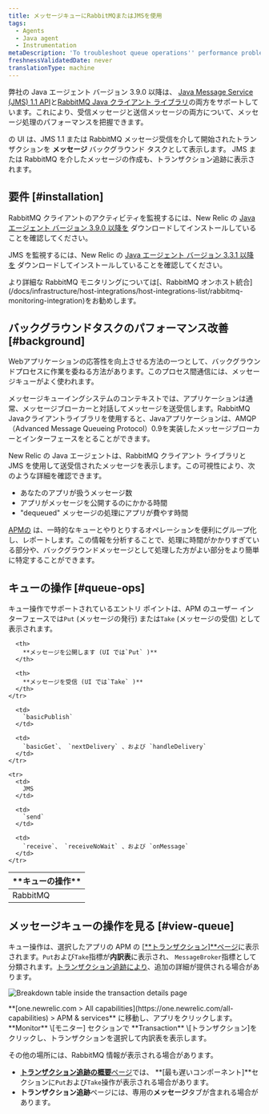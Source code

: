 ```yaml
---
title: メッセージキューにRabbitMQまたはJMSを使用
tags:
  - Agents
  - Java agent
  - Instrumentation
metaDescription: 'To troubleshoot queue operations'' performance problems, use RabbitMQ with New Relic APM for Java applications.'
freshnessValidatedDate: never
translationType: machine
---
```



弊社の Java エージェント バージョン 3.9.0 以降は、 [Java Message Service (JMS) 1.1 API](https://docs.oracle.com/javaee/7/api/javax/jms/package-summary.html#package.description)と[RabbitMQ Java クライアント ライブラリ](https://www.rabbitmq.com/java-client.html)の両方をサポートしています。これにより、受信メッセージと送信メッセージの両方について、メッセージ処理のパフォーマンスを把握できます。

の <InlinePopover type="apm"/>UI は、JMS 1.1 または RabbitMQ メッセージ受信を介して開始されたトランザクションを **メッセージ** バックグラウンド タスクとして表示します。 JMS または RabbitMQ を介したメッセージの作成も、トランザクション追跡に表示されます。

## 要件 [#installation]

RabbitMQ クライアントのアクティビティを監視するには、New Relic の [Java エージェント バージョン 3.9.0 以降を](/docs/release-notes/agent-release-notes/java-release-notes) ダウンロードしてインストールしていることを確認してください。

JMS を監視するには、New Relic の [Java エージェント バージョン 3.3.1 以降を](/docs/release-notes/agent-release-notes/java-release-notes/java-agent-331) ダウンロードしてインストールしていることを確認してください。

<Callout variant="tip">
  より詳細な RabbitMQ モニタリングについては[、RabbitMQ オンホスト統合](/docs/infrastructure/host-integrations/host-integrations-list/rabbitmq-monitoring-integration)をお勧めします。
</Callout>

## バックグラウンドタスクのパフォーマンス改善 [#background]

Webアプリケーションの応答性を向上させる方法の一つとして、バックグラウンドプロセスに作業を委ねる方法があります。このプロセス間通信には、メッセージキューがよく使われます。

メッセージキューイングシステムのコンテキストでは、アプリケーションは通常、メッセージブローカーと対話してメッセージを送受信します。RabbitMQ Javaクライアントライブラリを使用すると、Javaアプリケーションは、AMQP（Advanced Message Queueing Protocol）0.9を実装したメッセージブローカーとインターフェースをとることができます。

New Relic の Java エージェントは、RabbitMQ クライアント ライブラリと JMS を使用して送受信されたメッセージを表示します。この可視性により、次のような詳細を確認できます。

* あなたのアプリが扱うメッセージ数
* アプリがメッセージを公開するのにかかる時間
* "dequeued" メッセージの処理にアプリが費やす時間

[APMの](#view-queue) は、一時的なキューとやりとりするオペレーションを便利にグループ化し、レポートします。この情報を分析することで、処理に時間がかかりすぎている部分や、バックグラウンドメッセージとして処理した方がよい部分をより簡単に特定することができます。

## キューの操作 [#queue-ops]

キュー操作でサポートされているエントリ ポイントは、APM のユーザー インターフェースでは`Put` (メッセージの発行) または`Take` (メッセージの受信) として表示されます。

<table>
  <thead>
    <tr>
      <th width={150}>
        **キューの操作**
      </th>

      <th>
        **メッセージを公開します (UI では`Put` )**
      </th>

      <th>
        **メッセージを受信 (UI では`Take` )**
      </th>
    </tr>
  </thead>

  <tbody>
    <tr>
      <td>
        RabbitMQ
      </td>

      <td>
        `basicPublish`
      </td>

      <td>
        `basicGet`、 `nextDelivery` 、および `handleDelivery`
      </td>
    </tr>

    <tr>
      <td>
        JMS
      </td>

      <td>
        `send`
      </td>

      <td>
        `receive`、 `receiveNoWait` 、および `onMessage`
      </td>
    </tr>
  </tbody>
</table>

## メッセージキューの操作を見る [#view-queue]

キュー操作は、選択したアプリの APM の \[[**トランザクション\]**ページ](/docs/apm/applications-menu/monitoring/transactions-dashboard)に表示されます。`Put`および`Take`指標が**内訳表**に表示され、 `MessageBroker`指標として分類されます。[トランザクション追跡により](/docs/apm/transactions/transaction-traces/transaction-traces)、追加の詳細が提供される場合があります。

<img
  title="Breakdown table inside the transaction details page"
  alt="Breakdown table inside the transaction details page"
  src={apmBreakdownTable}
/>

<figcaption>
  **[one.newrelic.com > All capabilities](https://one.newrelic.com/all-capabilities) > APM & services** に移動し、アプリをクリックします。**Monitor** \[モニター] セクションで **Transaction** \[トランザクション]をクリックし、トランザクションを選択して内訳表を表示します。
</figcaption>

その他の場所には、RabbitMQ 情報が表示される場合があります。

* [**トランザクション追跡の概要**ページ](/docs/apm/transactions/transaction-traces/transaction-trace-summary)では、 **\[最も遅いコンポーネント]**セクションに`Put`および`Take`操作が表示される場合があります。
* **トランザクション追跡**ページには、専用の**メッセージ**タブが含まれる場合があります。